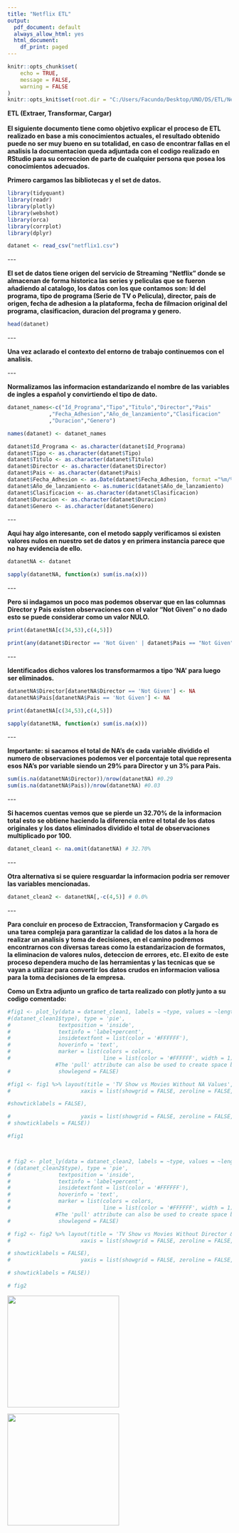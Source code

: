 ```yaml
---
title: "Netflix ETL"
output:
  pdf_document: default
  always_allow_html: yes
  html_document:
    df_print: paged
---
```


```r
knitr::opts_chunk$set(
	echo = TRUE,
	message = FALSE,
	warning = FALSE
)
knitr::opts_knit$set(root.dir = "C:/Users/Facundo/Desktop/UNO/DS/ETL/Netflix/Dataset")
```

| **ETL (Extraer, Transformar, Cargar)**
| 
| **El siguiente documento tiene como objetivo explicar el proceso de ETL realizado en base a mis conocimientos actuales, el resultado obtenido puede no ser muy bueno en su totalidad, en caso de encontrar fallas en el analisis la documentacion queda adjuntada con el codigo realizado en RStudio para su correccion de parte de cualquier persona que posea los conocimientos adecuados.**

**Primero cargamos las bibliotecas y el set de datos.**

```r

library(tidyquant)
library(readr)
library(plotly)
library(webshot)
library(orca)
library(corrplot)
library(dplyr)

datanet <- read_csv("netflix1.csv")
```

\-\--

**El set de datos tiene origen del servicio de Streaming "Netflix" donde se almacenan de forma historica las series y peliculas que se fueron añadiendo al catalogo, los datos con los que contamos son: Id del programa, tipo de programa (Serie de TV o Pelicula), director, pais de origen, fecha de adhesion a la plataforma, fecha de filmacion original del programa, clasificacion, duracion del programa y genero.**

```r
head(datanet)
```

\-\--

**Una vez aclarado el contexto del entorno de trabajo continuemos con el analisis.**

\-\--

**Normalizamos las informacion estandarizando el nombre de las variables de ingles a español y convirtiendo el tipo de dato.**

```r
datanet_names<-c("Id_Programa","Tipo","Titulo","Director","Pais"
             ,"Fecha_Adhesion","Año_de_lanzamiento","Clasificacion"
             ,"Duracion","Genero")

names(datanet) <- datanet_names

datanet$Id_Programa <- as.character(datanet$Id_Programa)
datanet$Tipo <- as.character(datanet$Tipo)
datanet$Titulo <- as.character(datanet$Titulo)
datanet$Director <- as.character(datanet$Director)
datanet$Pais <- as.character(datanet$Pais)
datanet$Fecha_Adhesion <- as.Date(datanet$Fecha_Adhesion, format ="%m/%d/%Y")
datanet$Año_de_lanzamiento <- as.numeric(datanet$Año_de_lanzamiento)
datanet$Clasificacion <- as.character(datanet$Clasificacion)
datanet$Duracion <- as.character(datanet$Duracion)
datanet$Genero <- as.character(datanet$Genero)
```

\-\--

**Aqui hay algo interesante, con el metodo sapply verificamos si existen valores nulos en nuestro set de datos y en primera instancia parece que no hay evidencia de ello.**

```r
datanetNA <- datanet

sapply(datanetNA, function(x) sum(is.na(x)))
```

\-\--

**Pero si indagamos un poco mas podemos observar que en las columnas Director y Pais existen observaciones con el valor "Not Given" o no dado esto se puede considerar como un valor NULO.**

```r
print(datanetNA[c(34,53),c(4,5)])

print(any(datanet$Director == 'Not Given' | datanet$Pais == "Not Given")) #TRUE
```

\-\--

**Identificados dichos valores los transformarmos a tipo 'NA' para luego ser eliminados.**

```r

datanetNA$Director[datanetNA$Director == 'Not Given'] <- NA 
datanetNA$Pais[datanetNA$Pais == 'Not Given'] <- NA 

print(datanetNA[c(34,53),c(4,5)])

sapply(datanetNA, function(x) sum(is.na(x)))
```

\-\--

**Importante: si sacamos el total de NA's de cada variable dividido el numero de observaciones podemos ver el porcentaje total que representa esos NA's por variable siendo un 29% para Director y un 3% para Pais.**

```r
sum(is.na(datanetNA$Director))/nrow(datanetNA) #0.29
sum(is.na(datanetNA$Pais))/nrow(datanetNA) #0.03
```

\-\--

**Si hacemos cuentas vemos que se pierde un 32.70% de la informacion total esto se obtiene haciendo la diferencia entre el total de los datos originales y los datos eliminados dividido el total de observaciones multiplicado por 100.**

```r
datanet_clean1 <- na.omit(datanetNA) # 32.70%
```

\-\--

**Otra alternativa si se quiere resguardar la informacion podria ser remover las variables mencionadas.**

```r
datanet_clean2 <- datanetNA[,-c(4,5)] # 0.0%
```

\-\--

**Para concluir en proceso de Extraccion, Transformacion y Cargado es una tarea compleja para garantizar la calidad de los datos a la hora de realizar un analisis y toma de decisiones, en el camino podremos encontrarnos con diversas tareas como la estandarizacion de formatos, la eliminacion de valores nulos, deteccion de errores, etc. El exito de este proceso dependera mucho de las herramientas y las tecnicas que se vayan a utilizar para convertir los datos crudos en informacion valiosa para la toma decisiones de la empresa.**

**Como un Extra adjunto un grafico de tarta realizado con plotly junto a su codigo comentado:**

```r
#fig1 <- plot_ly(data = datanet_clean1, labels = ~type, values = ~length
#(datanet_clean1$type), type = 'pie',
#               textposition = 'inside',
#               textinfo = 'label+percent',
#               insidetextfont = list(color = '#FFFFFF'),
#               hoverinfo = 'text',
#               marker = list(colors = colors,
#                             line = list(color = '#FFFFFF', width = 1)),
               #The 'pull' attribute can also be used to create space between the sectors
#               showlegend = FALSE)

#fig1 <- fig1 %>% layout(title = 'TV Show vs Movies Without NA Values',
#                      xaxis = list(showgrid = FALSE, zeroline = FALSE,

#showticklabels = FALSE),

#                      yaxis = list(showgrid = FALSE, zeroline = FALSE, 
# showticklabels = FALSE))

#fig1



# fig2 <- plot_ly(data = datanet_clean2, labels = ~type, values = ~length
# (datanet_clean2$type), type = 'pie',
#               textposition = 'inside',
#               textinfo = 'label+percent',
#               insidetextfont = list(color = '#FFFFFF'),
#               hoverinfo = 'text',
#               marker = list(colors = colors,
#                             line = list(color = '#FFFFFF', width = 1)),
               #The 'pull' attribute can also be used to create space between the sectors
#               showlegend = FALSE)

# fig2 <- fig2 %>% layout(title = 'TV Show vs Movies Without Director & Country',
#                      xaxis = list(showgrid = FALSE, zeroline = FALSE,

# showticklabels = FALSE),
#                      yaxis = list(showgrid = FALSE, zeroline = FALSE,

# showticklabels = FALSE))

# fig2
```

![](Rplot2.png){width="251"}

![](Rplot1.png){width="251"}
